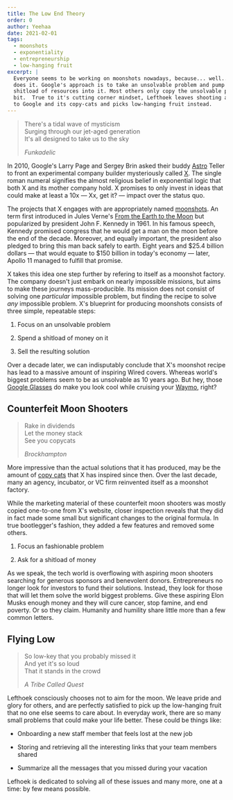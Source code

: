 ```yaml
---
title: The Low End Theory
order: 0
author: Yeehaa
date: 2021-02-01
tags:
  - moonshots
  - exponentiality
  - entrepreneurship
  - low-hanging fruit
excerpt: |
  Everyone seems to be working on moonshots nowadays, because... well... Google
  does it. Google's approach is to take an unsolvable problem and pump a
  shitload of resources into it. Most others only copy the unsolvable problem
  bit.  True to it's cutting corner mindset, Lefthoek leaves shooting at moons
  to Google and its copy-cats and picks low-hanging fruit instead.
---
```


> There's a tidal wave of mysticism   
> Surging through our jet-aged generation   
> It's all designed to take us to the sky   
> 
> *Funkadelic*

In 2010, Google's Larry Page and Sergey Brin asked their buddy
[Astro](https://hanna-barbera.fandom.com/wiki/Astro) Teller to front an
experimental company builder mysteriously called [X](https://x.company/). The
single roman numeral signifies the almost religious belief in exponential logic
that both X and its mother company hold. X promises to only invest in ideas that
could make at least a 10x &mdash; Xx, get it?  &mdash; impact over the status
quo. 

The projects that X engages with are appropriately named
[moonshots](https://www.thegeniusworks.com/2020/02/a-decade-of-moonshots-alphabet-x/).
An term first introduced in Jules Verne's [From the Earth to the
Moon](https://en.wikipedia.org/wiki/From_the_Earth_to_the_Moon) but popularized
by president John F. Kennedy in 1961. In his famous speech, Kennedy promised
congress that he would get a man on the moon before the end of the decade.
Moreover, and equally important, the president also pledged to bring this man
back safely to earth.  Eight years and $25.4 billion dollars &mdash; that would
equate to $150 billion in today's economy &mdash; later, Apollo 11 managed to
fulfill that promise.

X takes this idea one step further by refering to itself as a moonshot factory.
The company doesn't just embark on nearly impossible missions, but aims to make
these journeys mass-producible. Its mission does not consist of solving one
*particular* impossible problem, but finding the recipe to solve *any*
impossible problem. X's blueprint for producing moonshots consists of three
simple, repeatable steps:

1. Focus on an unsolvable problem    

2. Spend a shitload of money on it  

3. Sell the resulting solution

Over a decade later, we can indisputably conclude that X's moonshot recipe has
lead to a massive amount of inspiring Wired covers. Whereas world's biggest
problems seem to be as unsolvable as 10 years ago. But hey, those [Google
Glasses](https://www.theguardian.com/technology/2014/feb/19/google-glass-advice-smartglasses-glasshole#:~:text=Early%20adopters%20of%20Glass%2C%20derogatorily,for%20long%20periods%20of%20time.)
do make you look cool while cruising your [Waymo](https://waymo.com/), right?


## Counterfeit Moon Shooters

> Rake in dividends   
> Let the money stack  
> See you copycats   
>
> *Brockhampton*

More impressive than the actual solutions that it has produced, may be the
amount of [copy cats](https://www.moonshot-factory.eu/en/missions/) that X has
inspired since then. Over the last decade, many an agency, incubator, or VC firm
reinvented itself as a moonshot factory. 

While the marketing material of these counterfeit moon shooters was mostly
copied one-to-one from X's website, closer inspection reveals that they did in
fact made some small but significant changes to the original formula. In true
bootlegger's fashion, they added a few features and removed some others.

1. Focus an fashionable problem    

2. Ask for a shitload of money 

As we speak, the tech world is overflowing with aspiring moon shooters searching
for generous sponsors and benevolent donors. Entrepreneurs no longer look for
investors to fund their solutions. Instead, they look for those that will let
them solve the world biggest problems. Give these aspiring Elon Musks enough
money and they will cure cancer, stop famine, and end poverty. Or so they claim.
Humanity and humility share little more than a few common letters.


## Flying Low
 
> So low-key that you probably missed it   
> And yet it's so loud    
> That it stands in the crowd
>
> *A Tribe Called Quest*

Lefthoek consciously chooses not to aim for the moon. We leave pride and glory
for others, and are perfectly satisfied to pick up the low-hanging fruit that no
one else seems to care about. In everyday work, there are so many small problems
that could make your life better. These could be things like:

+ Onboarding a new staff member that feels lost at the new job

+ Storing and retrieving all the interesting links that your team members shared 

+ Summarize all the messages that you missed during your vacation

Lefhoek is dedicated to solving all of these issues and many more, one at a
time: by few means possible.
